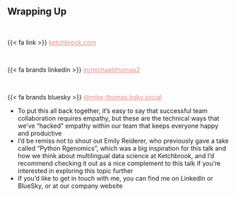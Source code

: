 ## Wrapping Up

<br>

{{< fa link >}} <a href="https://www.ketchbrookanalytics.com" style="color: #e58c8c;">ketchbrook.com</a>

<br>

{{< fa brands linkedin >}} <a href="https://www.linkedin.com/in/michaeljthomas2" style="color: #e58c8c;">in/michaeljthomas2</a>

<br>

{{< fa brands bluesky >}} <a href="https://bsky.app/profile/mike-thomas.bsky.social" style="color: #e58c8c;">@mike-thomas.bsky.social</a>

::: {.notes}

- To put this all back together, it's easy to say that successful team collaboration requires empathy, but these are the technical ways that we've "hacked" empathy within our team that keeps everyone happy and productive
- I'd be remiss not to shout out Emily Reiderer, who previously gave a take called "Python Rgenomics", which was a big inspiration for this talk and how we think about multilingual data science at Ketchbrook, and I'd recommend checking it out as a nice complement to this talk if you're interested in exploring this topic further
- If you'd like to get in touch with me, you can find me on LinkedIn or BlueSky, or at our company website

:::
